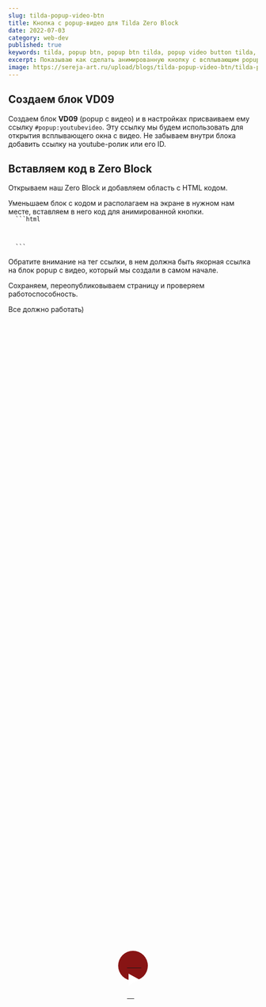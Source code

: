 ```yaml
---
slug: tilda-popup-video-btn
title: Кнопка с popup-видео для Tilda Zero Block
date: 2022-07-03
category: web-dev
published: true
keywords: tilda, popup btn, popup btn tilda, popup video button tilda, всплывающее окно тильда, попап с видео тильда
excerpt: Показываю как сделать анимированную кнопку с всплывающим popup видео на Tilda.
image: https://sereja-art.ru/upload/blogs/tilda-popup-video-btn/tilda-popup-btn-1200x630.jpg
---
```


<Figcaption src="https://sereja-art.ru/upload/blogs/tilda-popup-video-btn/popup-tilda-video-button-webp.webp" alt="Кнопка с всплывающим видео для Tilda картинка к блогу" />

## Создаем блок VD09
<Figcaption src="https://sereja-art.ru/upload/blogs/tilda-popup-video-btn/tilda-popup-video-btn_3.png" alt="Создаем блок VD09" caption="Создаем блок VD09" />

Создаем блок **VD09** (popup с видео) и в настройках присваиваем ему ссылку `#popup:youtubevideo`. Эту ссылку мы будем использовать для открытия всплывающего окна с видео. Не забываем внутри блока добавить ссылку на youtube-ролик или его ID.
<Figcaption src="https://sereja-art.ru/upload/blogs/tilda-popup-video-btn/tilda-popup-video-btn_4.png" alt="Присваиваем ссылку на popup и добавляем ID youtube-ролика" caption="Присваиваем ссылку на popup и добавляем ID youtube-ролика" />

## Вставляем код в Zero Block
Открываем наш Zero Block и добавляем область с HTML кодом.
<Figcaption src="https://sereja-art.ru/upload/blogs/tilda-popup-video-btn/tilda-popup-video-btn_1.png" alt="Добавляем блок с HTML кодом" caption="Добавляем блок с HTML кодом" />
Уменьшаем блок с кодом и располагаем на экране в нужном нам месте, вставляем в него код для анимированной кнопки.

<CodeTitle title='Код с анимированной кнопкой для вставки в блок' lang='html' />
<code>
  ```html
  <style>
    .video-play-button {
      position: absolute;
      z-index: 10;
      top: 50%;
      left: 50%;
      transform: translateX(-50%) translateY(-50%);
      box-sizing: content-box;
      display: block;
      width: 32px;
      height: 44px;
      background: #881414;
      border-radius: 50%;
      padding: 8px 10px 8px 18px;
    }

    .video-play-button:before {
      content: "";
      position: absolute;
      z-index: 0;
      left: 50%;
      top: 50%;
      transform: translateX(-50%) translateY(-50%);
      display: block;
      width: 60px;
      height: 60px;
      background: #b41818;
      border-radius: 50%;
      animation: pulse-border 1500ms ease-out infinite;
    }

    .video-play-button:after {
      content: "";
      position: absolute;
      z-index: 1;
      left: 50%;
      top: 50%;
      transform: translateX(-50%) translateY(-50%);
      display: block;
      width: 50px;
      height: 50px;
      background: #b41818;
      border-radius: 50%;
      transition: all 200ms;
    }

    .video-play-button:hover:after {
      background - color: darken(#fa183d, 10%);
    }

    .video-play-button img {
      position: relative;
      z-index: 3;
      max-width: 100%;
      width: auto;
      height: auto;
    }

    .video-play-button span {
      display: block;
      position: relative;
      z-index: 3;
      width: 0;
      height: 0;
      border-left: 22px solid #fff;
      border-top: 12px solid transparent;
      border-bottom: 12px solid transparent;
      margin-top: 10px;
      margin-left: 3px;
    }

    @keyframes pulse-border {
      0 % {
        transform: translateX(-50 %) translateY( - 50 %) translateZ(0) scale(1);
        opacity: 1;
      }
      100% {
        transform: translateX(-50%) translateY(-50%) translateZ(0) scale(1.5);
        opacity: 0;
      }
    }
  </style>

  <a id="play-video" class="video-play-button" href="#popup:youtubevideo">
    <span></span>
  </a>
  ```
</code>

<Figcaption src="https://sereja-art.ru/upload/blogs/tilda-popup-video-btn/tilda-popup-video-btn_2.png" alt="Добавили код в блок" caption="Добавили код в блок" />

Обратите внимание на тег ссылки, в нем должна быть якорная ссылка на блок popup с видео, который мы создали в самом начале.
<Figcaption src="https://sereja-art.ru/upload/blogs/tilda-popup-video-btn/tilda-popup-video-btn_5.png" alt="ссылка на блок с всплывающим окном" caption="ссылка на блок с всплывающим окном" />
<p>Сохраняем, переопубликовываем страницу и проверяем работоспособность.</p>
<p>Все должно работать)</p>

